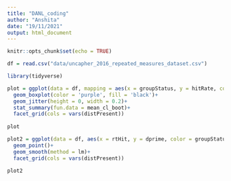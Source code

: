```yaml
---
title: "DANL_coding"
author: "Anshita"
date: "19/11/2021"
output: html_document
---
```


```r
knitr::opts_chunk$set(echo = TRUE)
```

```r
df = read.csv("data/uncapher_2016_repeated_measures_dataset.csv")
```

```r
library(tidyverse)
```


```r
plot = ggplot(data = df, mapping = aes(x = groupStatus, y = hitRate, color = groupStatus))+
  geom_boxplot(color = 'purple', fill = 'black')+
  geom_jitter(height = 0, width = 0.2)+
  stat_summary(fun.data = mean_cl_boot)+
  facet_grid(cols = vars(distPresent))
  
plot
```
```r
plot2 = ggplot(data = df, aes(x = rtHit, y = dprime, color = groupStatus))+
  geom_point()+
  geom_smooth(method = lm)+
  facet_grid(cols = vars(distPresent))
  
plot2
```


